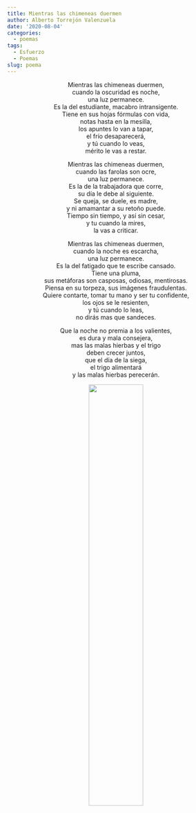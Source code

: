 ```yaml
---
title: Mientras las chimeneas duermen
author: Alberto Torrejón Valenzuela
date: '2020-08-04'
categories:
  - poemas
tags:
  - Esfuerzo
  - Poemas
slug: poema
---
```


<center>
<span class = "primerapalabra">M</span>ientras las chimeneas duermen, <br>
cuando la oscuridad es noche, <br>
una luz permanece. <br>
Es la del estudiante, macabro intransigente. <br>
Tiene en sus hojas fórmulas con vida, <br>
notas hasta en la mesilla, <br>
los apuntes lo van a tapar, <br>
el frío desaparecerá, <br>
y tú cuando lo veas, <br>
mérito le vas a restar. <br>

Mientras las chimeneas duermen, <br>
cuando las farolas son ocre, <br>
una luz permanece. <br>
Es la de la trabajadora que corre, <br>
su día le debe al siguiente. <br>
Se queja, se duele, es madre, <br>
y ni amamantar a su retoño puede. <br>
Tiempo sin tiempo, y así sin cesar,  <br>
y tu cuando la mires, <br>
la vas a criticar. <br>

Mientras las chimeneas duermen, <br>
cuando la noche es escarcha, <br>
una luz permanece. <br>
Es la del fatigado que te escribe cansado. <br>
Tiene una pluma, <br>
sus metáforas son casposas, odiosas, mentirosas. <br>
Piensa en su torpeza, sus imágenes fraudulentas. <br>
Quiere contarte, tomar tu mano y ser tu confidente, <br>
los ojos se le resienten, <br>
y tú cuando lo leas, <br>
no dirás mas que sandeces. <br>

Que la noche no premia a los valientes, <br>
es dura y mala consejera, <br>
mas las malas hierbas y el trigo <br>
deben crecer juntos, <br>
que el día de la siega, <br>
el trigo alimentará <br>
y las malas hierbas perecerán. 

![](/text/Img/licabeto.png){width=50% height=50%}
</center>